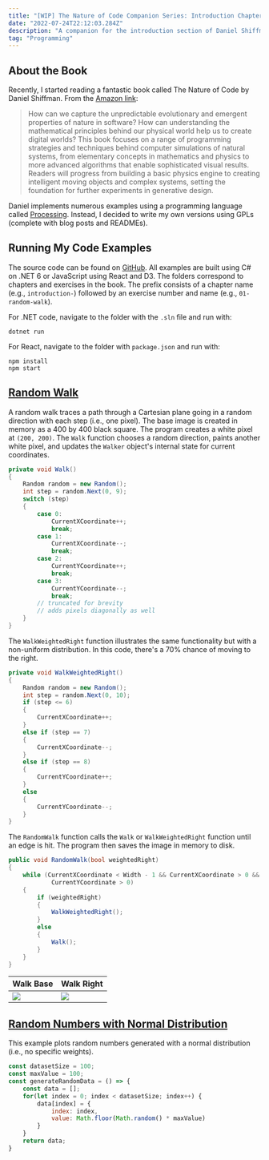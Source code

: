 ```yaml
---
title: "[WIP] The Nature of Code Companion Series: Introduction Chapter"
date: "2022-07-24T22:12:03.284Z"
description: "A companion for the introduction section of Daniel Shiffman's book."
tag: "Programming"
---
```


## About the Book
Recently, I started reading a fantastic book called The Nature of Code by Daniel Shiffman. From the [Amazon link](https://www.amazon.com/Nature-Code-Simulating-Natural-Processing/dp/0985930802):
> How can we capture the unpredictable evolutionary and emergent properties of nature in software? How can understanding the mathematical principles behind our physical world help us to create digital worlds? This book focuses on a range of programming strategies and techniques behind computer simulations of natural systems, from elementary concepts in mathematics and physics to more advanced algorithms that enable sophisticated visual results. Readers will progress from building a basic physics engine to creating intelligent moving objects and complex systems, setting the foundation for further experiments in generative design.

Daniel implements numerous examples using a programming language called [Processing](https://processing.org). Instead, I decided to write my own versions using GPLs (complete with blog posts and READMEs).

## Running My Code Examples
The source code can be found on [GitHub](https://github.com/scottenriquez/nature-of-code). All examples are built using C# on .NET 6 or JavaScript using React and D3. The folders correspond to chapters and exercises in the book. The prefix consists of a chapter name (e.g., `introduction-`) followed by an exercise number and name (e.g., `01-random-walk`).

For .NET code, navigate to the folder with the `.sln` file and run with:
```shell
dotnet run
```

For React, navigate to the folder with `package.json` and run with:
```shell
npm install
npm start
```

## [Random Walk](https://github.com/scottenriquez/nature-of-code/tree/main/introduction-01-random-walk)
A random walk traces a path through a Cartesian plane going in a random direction with each step (i.e., one pixel). The base image is created in memory as a 400 by 400 black square. The program creates a white pixel at `(200, 200)`. The `Walk` function chooses a random direction, paints another white pixel, and updates the `Walker` object's internal state for current coordinates.
```csharp
private void Walk()
{
    Random random = new Random();
    int step = random.Next(0, 9);
    switch (step)
    {
        case 0:
            CurrentXCoordinate++;
            break;
        case 1:
            CurrentXCoordinate--;
            break;
        case 2:
            CurrentYCoordinate++;
            break;
        case 3:
            CurrentYCoordinate--;
            break;
        // truncated for brevity
        // adds pixels diagonally as well
    }
}
```

The `WalkWeightedRight` function illustrates the same functionality but with a non-uniform distribution. In this code, there's a 70% chance of moving to the right.
```csharp
private void WalkWeightedRight()
{
    Random random = new Random();
    int step = random.Next(0, 10);
    if (step <= 6)
    {
        CurrentXCoordinate++;
    }
    else if (step == 7)
    {
        CurrentXCoordinate--;
    }
    else if (step == 8)
    {
        CurrentYCoordinate++;
    }
    else
    {
        CurrentYCoordinate--;
    }
}
```

The `RandomWalk` function calls the `Walk` or `WalkWeightedRight` function until an edge is hit. The program then saves the image in memory to disk.
```csharp
public void RandomWalk(bool weightedRight)
{
    while (CurrentXCoordinate < Width - 1 && CurrentXCoordinate > 0 && CurrentYCoordinate < Height - 1 &&
            CurrentYCoordinate > 0)
    {
        if (weightedRight)
        {
            WalkWeightedRight();
        }
        else
        {
            Walk();
        }
    }
}
```

| Walk Base                               | Walk Right                            |
| --------------------------------------- | ------------------------------------- |
| ![](./random-walk.jpg)                  | ![](./random-walk-weighted-right.jpg) |

## [Random Numbers with Normal Distribution](https://github.com/scottenriquez/nature-of-code/tree/main/introduction-02-probability)
This example plots random numbers generated with a normal distribution (i.e., no specific weights).

```javascript
const datasetSize = 100;
const maxValue = 100;
const generateRandomData = () => {
	const data = [];
	for(let index = 0; index < datasetSize; index++) {
		data[index] = {
			index: index,
			value: Math.floor(Math.random() * maxValue)
		}
	}
	return data;
}
```


<div>
    <RandomNormalDistribution />
</div>